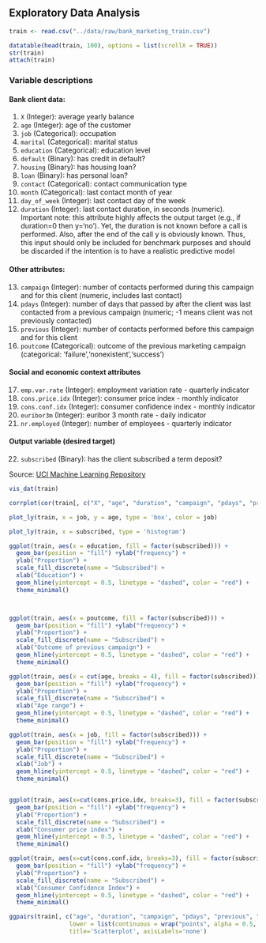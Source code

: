 ## Exploratory Data Analysis

```r
train <- read.csv("../data/raw/bank_marketing_train.csv")
```

```r
datatable(head(train, 100), options = list(scrollX = TRUE))
str(train)
attach(train)
```

### Variable descriptions
#### Bank client data:
1. `X` (Integer): average yearly balance
2. `age` (Integer): age of the customer
3. `job` (Categorical): occupation
4. `marital` (Categorical): marital status
5. `education` (Categorical): education level
6. `default` (Binary): has credit in default?
7. `housing` (Binary): has housing loan?
8. `loan` (Binary): has personal loan?
9. `contact` (Categorical): contact communication type
10. `month` (Categorical): last contact month of year
11. `day_of_week` (Integer): last contact day of the week
12. `duration` (Integer): last contact duration, in seconds (numeric). Important note: this attribute highly affects the output target (e.g., if duration=0 then y='no'). Yet, the duration is not known before a call is performed. Also, after the end of the call y is obviously known. Thus, this input should only be included for benchmark purposes and should be discarded if the intention is to have a realistic predictive model

#### Other attributes:
13. `campaign` (Integer): number of contacts performed during this campaign and for this client (numeric, includes last contact)
14. `pdays` (Integer): number of days that passed by after the client was last contacted from a previous campaign (numeric; -1 means client was not previously contacted)
15. `previous` (Integer): number of contacts performed before this campaign and for this client
16. `poutcome` (Categorical): outcome of the previous marketing campaign (categorical: 'failure','nonexistent','success')

#### Social and economic context attributes
17. `emp.var.rate` (Integer): employment variation rate - quarterly indicator
18. `cons.price.idx` (Integer): consumer price index - monthly indicator
19. `cons.conf.idx` (Integer): consumer confidence index - monthly indicator
20. `euribor3m` (Integer): euribor 3 month rate - daily indicator
21. `nr.employed` (Integer): number of employees - quarterly indicator

#### Output variable (desired target)
22. `subscribed` (Binary): has the client subscribed a term deposit?

Source: [UCI Machine Learning Repository](https://archive.ics.uci.edu/dataset/222/bank+marketing)

```r
vis_dat(train)
```

```r
corrplot(cor(train[, c("X", "age", "duration", "campaign", "pdays", "previous", "emp.var.rate", "cons.price.idx", "cons.conf.idx", "euribor3m", "nr.employed")]), method="pie")
```

```r
plot_ly(train, x = job, y = age, type = 'box', color = job)

plot_ly(train, x = subscribed, type = 'histogram')


```


```r
ggplot(train, aes(x = education, fill = factor(subscribed))) +
  geom_bar(position = "fill") +ylab("frequency") +  
  ylab("Proportion") +
  scale_fill_discrete(name = "Subscribed") +  
  xlab("Education") +
  geom_hline(yintercept = 0.5, linetype = "dashed", color = "red") +
  theme_minimal()



ggplot(train, aes(x = poutcome, fill = factor(subscribed))) +
  geom_bar(position = "fill") +ylab("frequency") +  
  ylab("Proportion") +
  scale_fill_discrete(name = "Subscribed") +  
  xlab("Outcome of previous campaign") +
  geom_hline(yintercept = 0.5, linetype = "dashed", color = "red") +
  theme_minimal()

ggplot(train, aes(x = cut(age, breaks = 4), fill = factor(subscribed))) +
  geom_bar(position = "fill") +ylab("frequency") +  
  ylab("Proportion") +
  scale_fill_discrete(name = "Subscribed") +  
  xlab("Age range") +
  geom_hline(yintercept = 0.5, linetype = "dashed", color = "red") +
  theme_minimal()

ggplot(train, aes(x = job, fill = factor(subscribed))) +
  geom_bar(position = "fill") +ylab("frequency") +  
  ylab("Proportion") +
  scale_fill_discrete(name = "Subscribed") +  
  xlab("Job") +
  geom_hline(yintercept = 0.5, linetype = "dashed", color = "red") +
  theme_minimal()


ggplot(train, aes(x=cut(cons.price.idx, breaks=3), fill = factor(subscribed))) +
  geom_bar(position = "fill") +ylab("frequency") +  
  ylab("Proportion") +
  scale_fill_discrete(name = "Subscribed") +  
  xlab("Consumer price index") +
  geom_hline(yintercept = 0.5, linetype = "dashed", color = "red") +
  theme_minimal()

ggplot(train, aes(x=cut(cons.conf.idx, breaks=3), fill = factor(subscribed))) +
  geom_bar(position = "fill") +ylab("frequency") +  
  ylab("Proportion") +
  scale_fill_discrete(name = "Subscribed") +  
  xlab("Consumer Confidence Index") +
  geom_hline(yintercept = 0.5, linetype = "dashed", color = "red") +
  theme_minimal()
```



```r
ggpairs(train[, c("age", "duration", "campaign", "pdays", "previous", "emp.var.rate", "cons.price.idx", "cons.conf.idx", "euribor3m", "nr.employed")], columns = 1:10, 
                 lower = list(continuous = wrap("points", alpha = 0.5, color = "darkred", size=0.5)),
                 title='Scatterplot', axisLabels='none')
```



